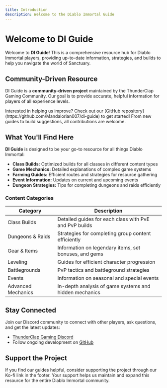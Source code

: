 ```yaml
---
title: Introduction
description: Welcome to the Diablo Immortal Guide
---
```


# Welcome to DI Guide

Welcome to **DI Guide**! This is a comprehensive resource hub for Diablo Immortal players, providing up-to-date information, strategies, and builds to help you navigate the world of Sanctuary.

## Community-Driven Resource

DI Guide is a **community-driven project** maintained by the ThunderClap Gaming Community. Our goal is to provide accurate, helpful information for players of all experience levels.

<Note title="Contribute"> 
 Interested in helping us improve? Check out our [GitHub repository](https://github.com/Mandalorian007/di-guide) to get started! From new guides to build suggestions, all contributions are welcome.
</Note>

## What You'll Find Here

**DI Guide** is designed to be your go-to resource for all things Diablo Immortal:

- **Class Builds:** Optimized builds for all classes in different content types
- **Game Mechanics:** Detailed explanations of complex game systems
- **Farming Guides:** Efficient routes and strategies for resource gathering
- **Event Information:** Updates on current and upcoming events
- **Dungeon Strategies:** Tips for completing dungeons and raids efficiently

### Content Categories

| **Category**                | **Description**                                          |
|-------------------------------|----------------------------------------------------------|
| Class Builds                  | Detailed guides for each class with PvE and PvP builds    |
| Dungeons & Raids              | Strategies for completing group content efficiently       |
| Gear & Items                  | Information on legendary items, set bonuses, and gems     |
| Leveling                      | Guides for efficient character progression               |
| Battlegrounds                 | PvP tactics and battleground strategies                  |
| Events                        | Information on seasonal and special events               |
| Advanced Mechanics            | In-depth analysis of game systems and hidden mechanics   |

## Stay Connected

Join our Discord community to connect with other players, ask questions, and get the latest updates:

- [ThunderClap Gaming Discord](https://discord.gg/thunderclap)
- Follow ongoing development on [GitHub](https://github.com/Mandalorian007/di-guide)

## Support the Project

If you find our guides helpful, consider supporting the project through our Ko-fi link in the footer. Your support helps us maintain and expand this resource for the entire Diablo Immortal community.